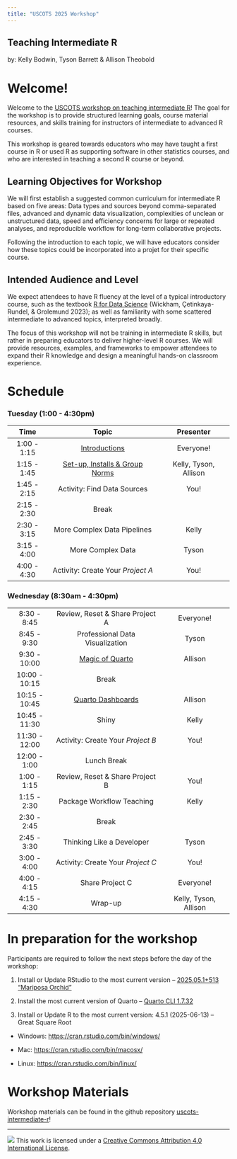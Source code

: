 ```yaml
---
title: "USCOTS 2025 Workshop"
---
```


## Teaching Intermediate R

by: Kelly Bodwin, Tyson Barrett & Allison Theobold

# Welcome!

Welcome to the [USCOTS workshop on teaching intermediate R](https://www.causeweb.org/cause/uscots/uscots25/program/workshops/w01)! The goal for the workshop is to provide structured learning goals, course material resources, and skills training for instructors of intermediate to advanced R courses.

This workshop is geared towards educators who may have taught a first course in R or used R as supporting software in other statistics courses, and who are interested in teaching a second R course or beyond.

## Learning Objectives for Workshop

We will first establish a suggested common curriculum for intermediate R based on five areas: Data types and sources beyond comma-separated files, advanced and dynamic data visualization, complexities of unclean or unstructured data, speed and efficiency concerns for large or repeated analyses, and reproducible workflow for long-term collaborative projects.

Following the introduction to each topic, we will have educators consider how these topics could be incorporated into a projet for their specific course.

## Intended Audience and Level

We expect attendees to have R fluency at the level of a typical introductory course, such as the textbook [R for Data Science](https://r4ds.hadley.nz/) (Wickham, Çetinkaya-Rundel, & Grolemund 2023); as well as familiarity with some scattered intermediate to advanced topics, interpreted broadly.

The focus of this workshop will not be training in intermediate R skills, but rather in preparing educators to deliver higher-level R courses. We will provide resources, examples, and frameworks to empower attendees to expand their R knowledge and design a meaningful hands-on classroom experience.

# Schedule

### **Tuesday (1:00 - 4:30pm)**

|    Time     |               Topic               |       Presenter       |
|:-----------:|:---------------------------------:|:---------------------:|
| 1:00 - 1:15 |           [Introductions](materials/00-introductions.qmd)           |       Everyone!       |
| 1:15 - 1:45 |  [Set-up, Installs & Group Norms](materials/01-setup-installs.qmd)   | Kelly, Tyson, Allison |
| 1:45 - 2:15 |    Activity: Find Data Sources    |         You!          |
| 2:15 - 2:30 |               Break               |                       |
| 2:30 - 3:15 |    More Complex Data Pipelines    |         Kelly         |
| 3:15 - 4:00 |         More Complex Data         |         Tyson         |
| 4:00 - 4:30 | Activity: Create Your *Project A* |         You!          |

### **Wednesday (8:30am - 4:30pm)**

|               |                                    |                       |
|:-------------:|:----------------------------------:|:---------------------:|
|  8:30 - 8:45  |  Review, Reset & Share Project A   |       Everyone!       |
|  8:45 - 9:30  |  Professional Data Visualization   |         Tyson         |
| 9:30 - 10:00  |          [Magic of Quarto](materials/05-quarto-projects-websites.qmd)           |        Allison        |
| 10:00 - 10:15 |               Break                |                       |
| 10:15 - 10:45 |         [Quarto Dashboards](materials/06-quarto-dashboards.qmd)          |        Allison        |
| 10:45 - 11:30 |               Shiny                |         Kelly         |
| 11:30 - 12:00 | Activity: Create Your *Project B*  |         You!          |
| 12:00 - 1:00  |            Lunch Break             |                       |
|  1:00 - 1:15  |  Review, Reset & Share Project B   |         You!          |
|  1:15 - 2:30  |     Package Workflow Teaching      |         Kelly         |
|  2:30 - 2:45  |               Break                |                       |
|  2:45 - 3:30  |     Thinking Like a Developer      |         Tyson         |
|  3:00 - 4:00  | Activity: Create Your *Project C*  |         You!          |
|  4:00 - 4:15  |          Share Project C           |       Everyone!       |
|  4:15 - 4:30  |              Wrap-up               | Kelly, Tyson, Allison |

# In preparation for the workshop

Participants are required to follow the next steps before the day of the workshop:

1.  Install or Update RStudio to the most current version -- [2025.05.1+513 "Mariposa Orchid"](https://posit.co/download/rstudio-desktop/)

2.  Install the most current version of Quarto -- [Quarto CLI 1.7.32](https://quarto.org/docs/get-started/)

3.  Install or Update R to the most current version: 4.5.1 (2025-06-13) -- Great Square Root

-   Windows: <https://cran.rstudio.com/bin/windows/>

-   Mac: <https://cran.rstudio.com/bin/macosx/>

-   Linux: <https://cran.rstudio.com/bin/linux/>

# Workshop Materials

Workshop materials can be found in the github repository [uscots-intermediate-r](https://github.com/atheobold/uscots-intermediate-r)!

<!-- # After the Workshop -->

<!-- Feel free to parooze the [list of Quarto docs and presentations](resources/resource-list.qmd) we have used in our statisics courses. Many of these documents are from the first week of classes, so they could give you an idea of how you might want to introduce your students to Quarto!  -->

------------------------------------------------------------------------

![](https://i.creativecommons.org/l/by/4.0/88x31.png) This work is licensed under a [Creative Commons Attribution 4.0 International License](https://creativecommons.org/licenses/by/4.0/).
